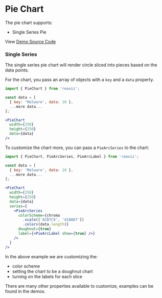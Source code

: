
<Meta title="Docs|Chart Types/Pie Chart" />

# Pie Chart

The pie chart supports:

- Single Series Pie

View [Demo Source Code](https://github.com/jask-oss/reaviz/blob/master/src/PieChart/PieChart.story.tsx)


### Single Series

The single series pie chart will render circle sliced into pieces
based on the data points.

For the chart, you pass an array of objects with a `key` and a
`data` property.

```jsx
import { PieChart } from 'reaviz';

const data = [
  { key: 'Malware', data: 10 },
  ...more data...
];

<PieChart
  width={250}
  height={250}
  data={data}
/>
```

To customize the chart more, you can pass a `PieArcSeries` to the chart:

```jsx
import { PieChart, PieArcSeries, PieArcLabel } from 'reaviz';

const data = [
  { key: 'Malware', data: 10 },
  ...more data...
];

<PieChart
  width={250}
  height={250}
  data={data}
  series={
    <PieArcSeries
      colorScheme={chroma
        .scale(['ACB7C9', '418AD7'])
        .colors(data.length)}
      doughnut={true}
      label={<PieArcLabel show={true} />}
    />
  }
/>
```

In the above example we are customizing the:

- color scheme
- setting the chart to be a doughnut chart
- turning on the labels for each slice

There are many other properties available to customize, examples
can be found in the demos.
